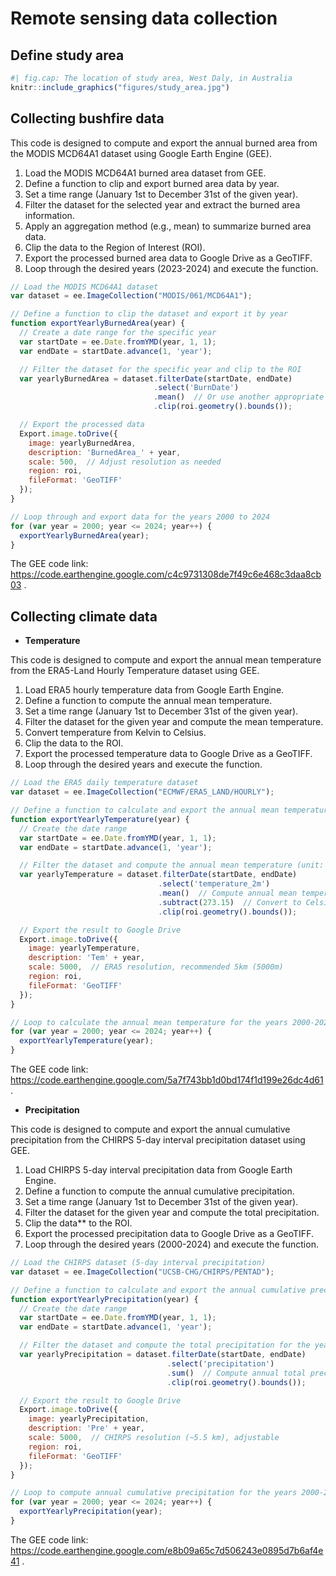 # Remote sensing data collection

## Define study area

```r
#| fig.cap: The location of study area, West Daly, in Australia
knitr::include_graphics("figures/study_area.jpg")
```

## Collecting bushfire data

::: {.callout-tip title="Aim"}
This code is designed to compute and export the annual burned area from the MODIS MCD64A1 dataset using Google Earth Engine (GEE).
:::

::: {.callout-caution title="Description of steps"}
1.	Load the MODIS MCD64A1 burned area dataset from GEE.
2.	Define a function to clip and export burned area data by year.
3.	Set a time range (January 1st to December 31st of the given year).
4.	Filter the dataset for the selected year and extract the burned area information.
5.	Apply an aggregation method (e.g., mean) to summarize burned area data.
6.	Clip the data to the Region of Interest (ROI).
7.	Export the processed burned area data to Google Drive as a GeoTIFF.
8.	Loop through the desired years (2023-2024) and execute the function.
:::

```js
// Load the MODIS MCD64A1 dataset
var dataset = ee.ImageCollection("MODIS/061/MCD64A1");

// Define a function to clip the dataset and export it by year
function exportYearlyBurnedArea(year) {
  // Create a date range for the specific year
  var startDate = ee.Date.fromYMD(year, 1, 1);
  var endDate = startDate.advance(1, 'year');

  // Filter the dataset for the specific year and clip to the ROI
  var yearlyBurnedArea = dataset.filterDate(startDate, endDate)
                                .select('BurnDate')
                                .mean()  // Or use another appropriate aggregation method
                                .clip(roi.geometry().bounds());

  // Export the processed data
  Export.image.toDrive({
    image: yearlyBurnedArea,
    description: 'BurnedArea_' + year,
    scale: 500,  // Adjust resolution as needed
    region: roi,
    fileFormat: 'GeoTIFF'
  });
}

// Loop through and export data for the years 2000 to 2024
for (var year = 2000; year <= 2024; year++) {
  exportYearlyBurnedArea(year);
}
```

The GEE code link: <https://code.earthengine.google.com/c4c9731308de7f49c6e468c3daa8cb03> .

## Collecting climate data

- **Temperature**

::: {.callout-tip title="Aim"}
This code is designed to compute and export the annual mean temperature from the ERA5-Land Hourly Temperature dataset using GEE.
:::

::: {.callout-caution title="Description of steps"}
1.	Load ERA5 hourly temperature data from Google Earth Engine.
2.	Define a function to compute the annual mean temperature.
3.	Set a time range (January 1st to December 31st of the given year).
4.	Filter the dataset for the given year and compute the mean temperature.
5.	Convert temperature from Kelvin to Celsius.
6.	Clip the data to the ROI.
7.	Export the processed temperature data to Google Drive as a GeoTIFF.
8.	Loop through the desired years and execute the function.
:::

```js
// Load the ERA5 daily temperature dataset
var dataset = ee.ImageCollection("ECMWF/ERA5_LAND/HOURLY");

// Define a function to calculate and export the annual mean temperature
function exportYearlyTemperature(year) {
  // Create the date range
  var startDate = ee.Date.fromYMD(year, 1, 1);
  var endDate = startDate.advance(1, 'year');

  // Filter the dataset and compute the annual mean temperature (unit: K)
  var yearlyTemperature = dataset.filterDate(startDate, endDate)
                                 .select('temperature_2m')
                                 .mean()  // Compute annual mean temperature
                                 .subtract(273.15)  // Convert to Celsius
                                 .clip(roi.geometry().bounds());

  // Export the result to Google Drive
  Export.image.toDrive({
    image: yearlyTemperature,
    description: 'Tem' + year,
    scale: 5000,  // ERA5 resolution, recommended 5km (5000m)
    region: roi,
    fileFormat: 'GeoTIFF'
  });
}

// Loop to calculate the annual mean temperature for the years 2000-2024
for (var year = 2000; year <= 2024; year++) {
  exportYearlyTemperature(year);
}
```

The GEE code link: <https://code.earthengine.google.com/5a7f743bb1d0bd174f1d199e26dc4d61> .

- **Precipitation**

::: {.callout-tip title="Aim"}
This code is designed to compute and export the annual cumulative precipitation from the CHIRPS 5-day interval precipitation dataset using GEE.
:::

::: {.callout-caution title="Description of steps"}
1.	Load CHIRPS 5-day interval precipitation data from Google Earth Engine.  
2.	Define a function to compute the annual cumulative precipitation.  
3.	Set a time range (January 1st to December 31st of the given year).  
4.	Filter the dataset for the given year and compute the total precipitation.  
5.	Clip the data** to the ROI.  
6.	Export the processed precipitation data to Google Drive as a GeoTIFF.  
7.	Loop through the desired years (2000-2024) and execute the function.
:::

```js
// Load the CHIRPS dataset (5-day interval precipitation)
var dataset = ee.ImageCollection("UCSB-CHG/CHIRPS/PENTAD");

// Define a function to calculate and export the annual cumulative precipitation
function exportYearlyPrecipitation(year) {
  // Create the date range
  var startDate = ee.Date.fromYMD(year, 1, 1);
  var endDate = startDate.advance(1, 'year');

  // Filter the dataset and compute the total precipitation for the year
  var yearlyPrecipitation = dataset.filterDate(startDate, endDate)
                                   .select('precipitation')
                                   .sum()  // Compute annual total precipitation
                                   .clip(roi.geometry().bounds());

  // Export the result to Google Drive
  Export.image.toDrive({
    image: yearlyPrecipitation,
    description: 'Pre' + year,
    scale: 5000,  // CHIRPS resolution (~5.5 km), adjustable
    region: roi,
    fileFormat: 'GeoTIFF'
  });
}

// Loop to compute annual cumulative precipitation for the years 2000-2024
for (var year = 2000; year <= 2024; year++) {
  exportYearlyPrecipitation(year);
}
```

The GEE code link: <https://code.earthengine.google.com/e8b09a65c7d506243e0895d7b6af4e41> .